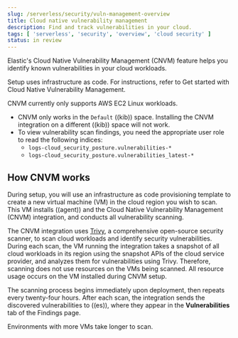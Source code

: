 ```yaml
---
slug: /serverless/security/vuln-management-overview
title: Cloud native vulnerability management
description: Find and track vulnerabilities in your cloud.
tags: [ 'serverless', 'security', 'overview', 'cloud security' ]
status: in review
---
```


<div id="vuln-management-overview"></div>

Elastic's Cloud Native Vulnerability Management (CNVM) feature helps you identify known vulnerabilities in your cloud workloads.

Setup uses infrastructure as code. For instructions, refer to <DocLink slug="/serverless/security/vuln-management-get-started">Get started with Cloud Native Vulnerability Management</DocLink>.

<DocCallOut title="Note">
CNVM currently only supports AWS EC2 Linux workloads.
</DocCallOut>

<DocCallOut title="Requirements">

* CNVM only works in the `Default` ((kib)) space. Installing the CNVM integration on a different ((kib)) space will not work. 
* To view vulnerability scan findings, you need the appropriate user role to read the following indices:
    * `logs-cloud_security_posture.vulnerabilities-*`
    * `logs-cloud_security_posture.vulnerabilities_latest-*`

</DocCallOut>

<div id="vuln-management-overview-how-it-works"></div>

## How CNVM works

During setup, you will use an infrastructure as code provisioning template to create a new virtual machine (VM) in the cloud region you wish to scan. This VM installs ((agent)) and the Cloud Native Vulnerability Management (CNVM) integration, and conducts all vulnerability scanning.

The CNVM integration uses [Trivy](https://github.com/aquasecurity/trivy), a comprehensive open-source security scanner, to scan cloud workloads and identify security vulnerabilities. During each scan, the VM running the integration takes a snapshot of all cloud workloads in its region using the snapshot APIs of the cloud service provider, and analyzes them for vulnerabilities using Trivy. Therefore, scanning does not use resources on the VMs being scanned. All resource usage occurs on the VM installed during CNVM setup.

The scanning process begins immediately upon deployment, then repeats every twenty-four hours. After each scan, the integration sends the discovered vulnerabilities to ((es)), where they appear in the **Vulnerabilities** tab of the <DocLink slug="/serverless/security/vuln-management-findings">Findings page</DocLink>.

<DocCallOut title="Note">
Environments with more VMs take longer to scan.
</DocCallOut>

